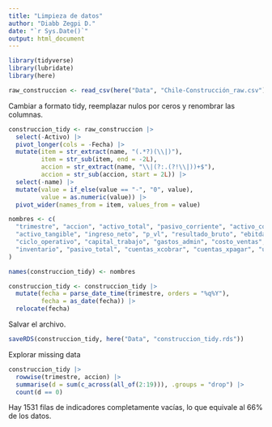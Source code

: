 ```yaml
---
title: "Limpieza de datos"
author: "Diabb Zegpi D."
date: "`r Sys.Date()`"
output: html_document
---
```


```r
library(tidyverse)
library(lubridate)
library(here)

raw_construccion <- read_csv(here("Data", "Chile-Construcción_raw.csv")) 
```

Cambiar a formato tidy, reemplazar nulos por ceros y renombrar las columnas.

```r
construccion_tidy <- raw_construccion |> 
  select(-Activo) |> 
  pivot_longer(cols = -Fecha) |> 
  mutate(item = str_extract(name, "(.*?)(\\|)"),
         item = str_sub(item, end = -2L),
         accion = str_extract(name, "\\|(?:.(?!\\|))+$"),
         accion = str_sub(accion, start = 2L)) |> 
  select(-name) |> 
  mutate(value = if_else(value == "-", "0", value),
         value = as.numeric(value)) |> 
  pivot_wider(names_from = item, values_from = value)

nombres <- c(
  "trimestre", "accion", "activo_total", "pasivo_corriente", "activo_corriente",
  "activo_tangible", "ingreso_neto", "p_vl", "resultado_bruto", "ebitda",
  "ciclo_operativo", "capital_trabajo", "gastos_admin", "costo_ventas", "plazo_proveedor", 
  "inventario", "pasivo_total", "cuentas_xcobrar", "cuentas_xpagar", "utilidad_neta"
)

names(construccion_tidy) <- nombres

construccion_tidy <- construccion_tidy |> 
  mutate(fecha = parse_date_time(trimestre, orders = "%q%Y"),
         fecha = as_date(fecha)) |> 
  relocate(fecha)
```

Salvar el archivo.

```r
saveRDS(construccion_tidy, here("Data", "construccion_tidy.rds"))
```

Explorar missing data

```r
construccion_tidy |> 
  rowwise(trimestre, accion) |> 
  summarise(d = sum(c_across(all_of(2:19))), .groups = "drop") |> 
  count(d == 0)
```

Hay 1531 filas de indicadores completamente vacías, lo que equivale al 66% de los datos.














































































